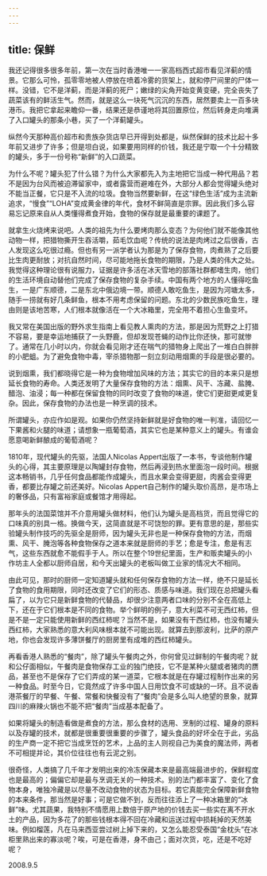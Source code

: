 ```yaml
---
---
---
```

title: 保鲜
---




我还记得很多很多年前，第一次在当时香港唯一一家高档西式超市看见洋蓟的情景。它那么可怜，孤零零地被人停放在喷着冷雾的货架上，就和停尸间里的尸体一样。没错，它不是洋蓟，而是洋蓟的死尸；嫩绿的尖角开始变黄变硬，完全丧失了蔬菜该有的鲜活生气。然而，就是这么一块死气沉沉的东西，居然要卖上一百多块港币。我把它拿起来瞻仰一番，结果还是恭谨地将其回置原位，然后转身走向堆满了入口罐头的那条小巷，买了一个洋蓟罐头。

纵然今天那种高价超市和贵族杂货店早已开得到处都是，纵然保鲜的技术比起十多年前又进步了许多；但是坦白说，如果要用同样的价钱，我还是宁取一个十分精致的罐头，多于一份号称“新鲜”的入口蔬菜。

为什么不呢？罐头犯了什么错？为什么大家都先入为主地把它当成一种代用品？若不是因为台风而被迫滞留家中，或者露营而避难在外，大部分人都会觉得罐头绝对不能当正餐，它只是不入流的垃圾。食物当然要新鲜，在这“绿色生活”成为主流新追求，“慢食”“LOHA”变成黄金律的年代，食材不鲜简直是宗罪。因此我们多么容易忘记原来自从人类懂得煮食开始，食物的保存就是最重要的课题了。

就拿生火烧烤来说吧。人类的祖先为什么要烤肉那么变态？为何他们就不能像其他动物一样，把猎物撕开生吞活嚼，茹毛饮血呢？传统的说法是肉烤过之后很香，古人发现这么吃很过瘾。但也有另一派学者认为那是为了保存食物，肉煮熟了之后要比生肉更耐放；对抗自然时间，尽可能地拖长食物的期限，乃是人类的伟大之处。我觉得这种理论很有说服力，证据是许多活在冰天雪地的部落社群都嗜生肉，他们的生活环境自动替他们完成了保存食物的复杂手续。中国有两个地方的人懂得吃鱼生，一是广东顺德，二是东北中俄边境一带。顺德人敢吃鱼生，是因为河塘太多，随手一捞就有好几条鲜鱼，根本不用考虑保留的问题。东北的少数民族吃鱼生，理由则是该地苦寒，人们根本就像活在一个大冰箱里，完全用不着担心生鱼变坏。

我又常在美国出版的野外求生指南上看见教人熏肉的方法，那是因为荒野之上打猎不容易，要是幸运地捕获了一头野鹿，但却发现苍蝇的动作比你还快，那可就惨了。通常在几小时以内，你就会看见刚才还在喘气的猎物身上爬出了一堆白白胖胖的小肥蛆。为了避免食物中毒，宰杀猎物那一刻立刻动用烟熏的手段是很必要的。

说到烟熏，我们都晓得它是一种为食物增加风味的方法；其实它的目的本来只是想延长食物的寿命。人类还发明了大量保存食物的方法：烟熏、风干、冻藏、盐腌、醋泡、油浸；每一种都在保留食物的同时改变了食物的味道，使它们更甜更咸更复杂。因此，保存食物的办法也是一种烹调的技术。

所谓罐头，亦应作如是观。如果你仍然坚持新鲜就是好食物的唯一判准，请回忆一下果酱和火腿的味道；请想象一瓶葡萄酒，其实它也是某种意义上的罐头。有谁会愿意喝新鲜酿成的葡萄酒呢？

1810年，现代罐头的先驱，法国人Nicolas Appert出版了一本书，专谈他制作罐头的心得，其主要原理是以陶罐封存食物，然后再浸到热水里面泡一段时间。根据这本畅销书，几乎任何食品都能作成罐头，而且水果会变得更甜，肉酱会变得更香，都要比存罐之前还美好。Nicolas Appert自己制作的罐头取价高昂，是市场上的奢侈品，只有富裕家庭或餐馆才用得起。

那年头的法国菜馆并不介意用罐头做材料，他们认为罐头是高档货，而且觉得它的口味真的别具一格。换做今天，这简直就是不可饶恕的罪。更有意思的是，那些实验罐头制作技巧的先驱全是厨师，因为罐头无非也是一种保存食物的方法，而烟熏、风干、腌泡等各种食物保存之道本来就是厨师的手艺；愈是专注，愈是有志气，这些东西就愈不能假手于人。所以在整个19世纪里面，生产和贩卖罐头的小作坊主人全都以厨师自居，和今天出罐头的老板叫做工业家的情况大不相同。

由此可见，那时的厨师一定知道罐头就和任何保存食物的方法一样，绝不只是延长了食物的食用期限，同时还改变了它们的形态、质感与味道。我们现在总把罐头看扁了，以为它只是新鲜食物的代替品，却很少注意两者口味的分别不全在高低上下，还在于它们根本是不同的食物。举个鲜明的例子，意大利菜不可无西红柿，但是不是一定只能使用新鲜的西红柿呢？当然不是，如果没有干西红柿，也没有罐头西红柿，大家熟悉的意大利风味根本就不可能出现。就算去到那波利，比萨的原产地，你也会发现许多薄饼餐厅的厨房里有成堆的西红柿罐头。

再看香港人熟悉的“餐肉”，除了罐头午餐肉之外，你何曾见过鲜制的午餐肉呢？就和公仔面相似，午餐肉是食物保存工业的独门绝技，它不是某种火腿或者猪肉的赝品，甚至也不是保存了它们弄成的某一道菜，它根本就是在存罐过程制作出来的另一种食品。时至今日，它竟然成了许多中国人日用饮食不可或缺的一环。且不说香港茶餐厅的早餐、午餐、常餐和快餐没有了“餐肉”会是多么叫人绝望的景象，就算四川的麻辣火锅也不能不把“餐肉”当成基本配备了。

如果将罐头的制造看做是煮食的方法，那么食材的选用、烹制的过程、罐身的原料以及存罐的技术，就都是很重要很重要的步骤了，罐头食品的好坏全在于此，劣品的生产商一定不把它当成烹饪的艺术，上品的主人则视自己为美食的魔法师，两者不可相提并论，其价位往往也有云泥之别。

很奇怪，人类搞了几千年才发明出来的冷冻保藏本来是最高端最进步的，保鲜程度也是最高的；偏偏它却是最与烹调无关的一种技术。别的法门都丰富了、变化了食物本身，唯独冷藏是以尽量不改动食物的状态为目标。若它真能完全保障新鲜食物的本来条件，那当然是好事；可是它做不到，反而往往添上了一种冰箱里的“冰鲜”味。尤其蔬果，我特别不情愿用上数倍于原产地的价钱去买一些实在离不开水土的产品，因为多花了的那些钱根本得不回在冷藏和运送过程中损耗掉的天然美味。例如榴莲，凡在马来西亚尝过树上掉下来的，又怎么能忍受泰国“金枕头”在冰柜里熟出来的寡淡呢？唉，可是在香港，身不由己；面对次货，吃，还是不吃好呢？





2008.9.5